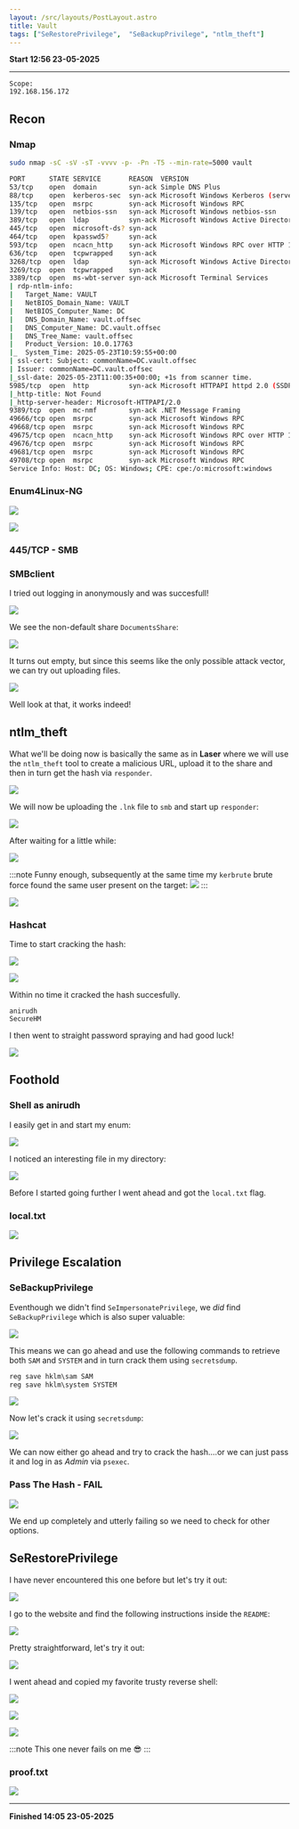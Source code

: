 ```yaml
---
layout: /src/layouts/PostLayout.astro
title: Vault
tags: ["SeRestorePrivilege",  "SeBackupPrivilege", "ntlm_theft"]
---
```

**Start 12:56 23-05-2025**

---
```
Scope:
192.168.156.172
```
## Recon

### Nmap

```bash
sudo nmap -sC -sV -sT -vvvv -p- -Pn -T5 --min-rate=5000 vault

PORT      STATE SERVICE       REASON  VERSION
53/tcp    open  domain        syn-ack Simple DNS Plus
88/tcp    open  kerberos-sec  syn-ack Microsoft Windows Kerberos (server time: 2025-05-23 10:59:00Z)
135/tcp   open  msrpc         syn-ack Microsoft Windows RPC
139/tcp   open  netbios-ssn   syn-ack Microsoft Windows netbios-ssn
389/tcp   open  ldap          syn-ack Microsoft Windows Active Directory LDAP (Domain: vault.offsec0., Site: Default-First-Site-Name)
445/tcp   open  microsoft-ds? syn-ack
464/tcp   open  kpasswd5?     syn-ack
593/tcp   open  ncacn_http    syn-ack Microsoft Windows RPC over HTTP 1.0
636/tcp   open  tcpwrapped    syn-ack
3268/tcp  open  ldap          syn-ack Microsoft Windows Active Directory LDAP (Domain: vault.offsec0., Site: Default-First-Site-Name)
3269/tcp  open  tcpwrapped    syn-ack
3389/tcp  open  ms-wbt-server syn-ack Microsoft Terminal Services
| rdp-ntlm-info: 
|   Target_Name: VAULT
|   NetBIOS_Domain_Name: VAULT
|   NetBIOS_Computer_Name: DC
|   DNS_Domain_Name: vault.offsec
|   DNS_Computer_Name: DC.vault.offsec
|   DNS_Tree_Name: vault.offsec
|   Product_Version: 10.0.17763
|_  System_Time: 2025-05-23T10:59:55+00:00
| ssl-cert: Subject: commonName=DC.vault.offsec
| Issuer: commonName=DC.vault.offsec
|_ssl-date: 2025-05-23T11:00:35+00:00; +1s from scanner time.
5985/tcp  open  http          syn-ack Microsoft HTTPAPI httpd 2.0 (SSDP/UPnP)
|_http-title: Not Found
|_http-server-header: Microsoft-HTTPAPI/2.0
9389/tcp  open  mc-nmf        syn-ack .NET Message Framing
49666/tcp open  msrpc         syn-ack Microsoft Windows RPC
49668/tcp open  msrpc         syn-ack Microsoft Windows RPC
49675/tcp open  ncacn_http    syn-ack Microsoft Windows RPC over HTTP 1.0
49676/tcp open  msrpc         syn-ack Microsoft Windows RPC
49681/tcp open  msrpc         syn-ack Microsoft Windows RPC
49708/tcp open  msrpc         syn-ack Microsoft Windows RPC
Service Info: Host: DC; OS: Windows; CPE: cpe:/o:microsoft:windows
```

### Enum4Linux-NG

![](../../../assets/adb4e5965ae1faee268db2984cc31d55.png)

![](../../../assets/eb27732e8ffc76026b3411a8375e6d96.png)

### 445/TCP - SMB
### SMBclient

I tried out logging in anonymously and was succesfull!

![](../../../assets/b564c1a648063520fddd4f929ac9bad3.png)

We see the non-default share `DocumentsShare`:

![](../../../assets/79ec9641367e17c9e5b841c704d3b5c2.png)

It turns out empty, but since this seems like the only possible attack vector, we can try out uploading files.

![](../../../assets/3273b30270dc2f1c62f88ac98dd4bd61.png)

Well look at that, it works indeed!

## ntlm_theft

What we'll be doing now is basically the same as in **Laser** where we will use the `ntlm_theft` tool to create a malicious URL, upload it to the share and then in turn get the hash via `responder`.

![](../../../assets/7e87b83d6620d77713897031457f2af0.png)

We will now be uploading the `.lnk` file to `smb` and start up `responder`:

![](../../../assets/f438a040dab92576754b635fdfbb6923.png)

After waiting for a little while:

![](../../../assets/ee4d33eaab72286c03c7672f5c4d75ce.png)

:::note
Funny enough, subsequently at the same time my `kerbrute` brute force found the same user present on the target:
![](../../../assets/9dc0408a2eb598e35129f21b8cccf903.png)
:::

![](../../../assets/a88d528d363b8d6b9a0a7635c7feb8a2.png)

### Hashcat

Time to start cracking the hash:

![](../../../assets/a1a08b39a1462139b022b1eaf2f1d28d.png)

![](../../../assets/facb5e8c13489a9c38fc1bf91680a4bd.png)

Within no time it cracked the hash succesfully.

```
anirudh
SecureHM
```

I then went to straight password spraying and had good luck!

![](../../../assets/de45de810c28e4f5876a351d1fd53e18.png)

## Foothold
### Shell as anirudh

I easily get in and start my enum:

![](../../../assets/6448a2d793c77b71b3a8b18bcaf5f651.png)

I noticed an interesting file in my directory:

![](../../../assets/2607b74452410408e96d95d38e780114.png)

Before I started going further I went ahead and got the `local.txt` flag.

### local.txt

![](../../../assets/647fda65cc76049ba3f7507e69b08bda.png)

## Privilege Escalation
### SeBackupPrivilege

Eventhough we didn't find `SeImpersonatePrivilege`, we *did* find `SeBackupPrivilege` which is also super valuable:

![](../../../assets/237a1d5fcf44e8c3fc09b6672d5f3d8d.png)

This means we can go ahead and use the following commands to retrieve both `SAM` and `SYSTEM` and in turn crack them using `secretsdump`.

```powershell
reg save hklm\sam SAM
reg save hklm\system SYSTEM
```

![](../../../assets/b70d5bc99e9f52f4628a85431451eb80.png)

Now let's crack it using `secretsdump`:

![](../../../assets/fd67c239c76b2f86ba754ea7619caaf7.png)

We can now either go ahead and try to crack the hash....or we can just pass it and log in as *Admin* via `psexec`.

### Pass The Hash - FAIL

![](../../../assets/850bf4cc7834f041f096567ae9dba2d6.png)

We end up completely and utterly failing so we need to check for other options.

## SeRestorePrivilege

I have never encountered this one before but let's try it out:

![](../../../assets/8eec577fb51d364b4c386ccdf8710f02.png)

I go to the website and find the following instructions inside the `README`:

![](../../../assets/399fba02c606cbb74cce9fe1adf3809d.png)

Pretty straightforward, let's try it out:

![](../../../assets/7d447cab2ff022d0d97556db731689f5.png)

I went ahead and copied my favorite trusty reverse shell:

![](../../../assets/a870452a363f7554cc80a5aa35673d92.png)

![](../../../assets/eefa39fa0e36b7f3aaccefdfa1684d91.png)

![](../../../assets/6e718997ce83f420e9ed8d948208afec.png)

:::note
This one never fails on me 😎
:::

### proof.txt

![](../../../assets/170dcd85a7a18b43c114e0f7b9639bf0.png)

---

**Finished 14:05 23-05-2025**

[^Links]: [[OSCP Prep]] 
